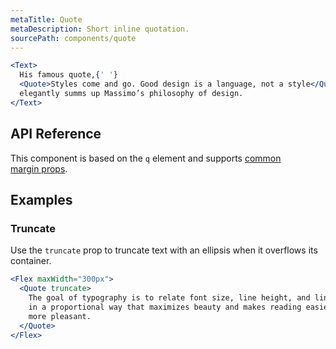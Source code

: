 ```yaml
---
metaTitle: Quote
metaDescription: Short inline quotation.
sourcePath: components/quote
---
```


```jsx live=true
<Text>
  His famous quote,{' '}
  <Quote>Styles come and go. Good design is a language, not a style</Quote>,
  elegantly summs up Massimo’s philosophy of design.
</Text>
```

## API Reference

This component is based on the `q` element and supports [common margin props](/themes/docs/overview/layout#margin-props).

<ThemesPropsTable defs="quotePropDefs" />

## Examples

### Truncate

Use the `truncate` prop to truncate text with an ellipsis when it overflows its container.

```jsx live=true line=2
<Flex maxWidth="300px">
  <Quote truncate>
    The goal of typography is to relate font size, line height, and line width
    in a proportional way that maximizes beauty and makes reading easier and
    more pleasant.
  </Quote>
</Flex>
```
